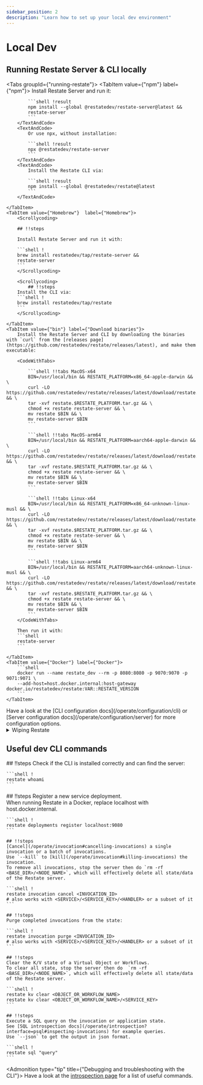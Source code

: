 ```yaml
---
sidebar_position: 2
description: "Learn how to set up your local dev environment"
---
```



# Local Dev

## Running Restate Server & CLI locally


<Tabs groupId={"running-restate"}>
    <TabItem value={"npm"} label={"npm"}>
        <TextAndCode>
            Install Restate Server and run it:

            ```shell !result
            npm install --global @restatedev/restate-server@latest &&
            restate-server
            ```
        </TextAndCode>
        <TextAndCode>
            Or use npx, without installation:

            ```shell !result
            npx @restatedev/restate-server
            ```
        </TextAndCode>
        <TextAndCode>
            Install the Restate CLI via:

            ```shell !result
            npm install --global @restatedev/restate@latest
            ```
        </TextAndCode>

    </TabItem>
    <TabItem value={"Homebrew"}  label={"Homebrew"}>
        <Scrollycoding>

        ## !!steps

        Install Restate Server and run it with:

        ```shell !
        brew install restatedev/tap/restate-server &&
        restate-server
        ```
        </Scrollycoding>

        <Scrollycoding>
            ## !!steps
        Install the CLI via:
        ```shell !
        brew install restatedev/tap/restate
        ```
        </Scrollycoding>

    </TabItem>
    <TabItem value={"bin"} label={"Download binaries"}>
        Install the Restate Server and CLI by downloading the binaries with `curl` from the [releases page](https://github.com/restatedev/restate/releases/latest), and make them executable:

        <CodeWithTabs>

            ```shell !!tabs MacOS-x64
            BIN=/usr/local/bin && RESTATE_PLATFORM=x86_64-apple-darwin && \
            curl -LO https://github.com/restatedev/restate/releases/latest/download/restate.$RESTATE_PLATFORM.tar.gz && \
            tar -xvf restate.$RESTATE_PLATFORM.tar.gz && \
            chmod +x restate restate-server && \
            mv restate $BIN && \
            mv restate-server $BIN
            ```

            ```shell !!tabs MacOS-arm64
            BIN=/usr/local/bin && RESTATE_PLATFORM=aarch64-apple-darwin && \
            curl -LO https://github.com/restatedev/restate/releases/latest/download/restate.$RESTATE_PLATFORM.tar.gz && \
            tar -xvf restate.$RESTATE_PLATFORM.tar.gz && \
            chmod +x restate restate-server && \
            mv restate $BIN && \
            mv restate-server $BIN
            ```

            ```shell !!tabs Linux-x64
            BIN=/usr/local/bin && RESTATE_PLATFORM=x86_64-unknown-linux-musl && \
            curl -LO https://github.com/restatedev/restate/releases/latest/download/restate.$RESTATE_PLATFORM.tar.gz && \
            tar -xvf restate.$RESTATE_PLATFORM.tar.gz && \
            chmod +x restate restate-server && \
            mv restate $BIN && \
            mv restate-server $BIN
            ```

            ```shell !!tabs Linux-arm64
            BIN=/usr/local/bin && RESTATE_PLATFORM=aarch64-unknown-linux-musl && \
            curl -LO https://github.com/restatedev/restate/releases/latest/download/restate.$RESTATE_PLATFORM.tar.gz && \
            tar -xvf restate.$RESTATE_PLATFORM.tar.gz && \
            chmod +x restate restate-server && \
            mv restate $BIN && \
            mv restate-server $BIN
            ```
        </CodeWithTabs>

        Then run it with:
        ```shell
        restate-server
        ```

    </TabItem>
    <TabItem value={"Docker"} label={"Docker"}>
        ```shell
        docker run --name restate_dev --rm -p 8080:8080 -p 9070:9070 -p 9071:9071 \
        --add-host=host.docker.internal:host-gateway docker.io/restatedev/restate:VAR::RESTATE_VERSION
        ```
    </TabItem>
</Tabs>

<Admonition type="note" title="Server and CLI configuration">
    Have a look at the [CLI configuration docs](/operate/configuration/cli) or [Server configuration docs](/operate/configuration/server) for more configuration options.
</Admonition>

<details>
    <summary> Wiping Restate </summary>

    To start the Restate Server from a clean slate, stop the server and then delete the data directory:

    ```shell
    rm -rf <BASE_DIR>/<NODE_NAME>
    ```

</details>

## Useful dev CLI commands

<Scrollycoding>
    ## !!steps
    Check if the CLI is installed correctly and can find the server:

    ```shell !
    restate whoami
    ```
</Scrollycoding>
<Scrollycoding>
    ## !!steps
    Register a new service deployment. <br/>
    When running Restate in a Docker, replace localhost with host.docker.internal.

    ```shell !
    restate deployments register localhost:9080
    ```
</Scrollycoding>
<Scrollycoding>

    ## !!steps
    [Cancel](/operate/invocation#cancelling-invocations) a single invocation or a batch of invocations.
    Use `--kill` to [kill](/operate/invocation#killing-invocations) the invocation.
    To remove all invocations, stop the server then do `rm -rf <BASE_DIR>/<NODE_NAME>`, which will effectively delete all state/data of the Restate server.

    ```shell !
    restate invocation cancel <INVOCATION_ID>
    # also works with <SERVICE>/<SERVICE_KEY>/<HANDLER> or a subset of it
    ```

</Scrollycoding>
<Scrollycoding>

    ## !!steps
    Purge completed invocations from the state:

    ```shell !
    restate invocation purge <INVOCATION_ID>
    # also works with <SERVICE>/<SERVICE_KEY>/<HANDLER> or a subset of it
    ```

</Scrollycoding>
<Scrollycoding>

    ## !!steps
    Clear the K/V state of a Virtual Object or Workflows.
    To clear all state, stop the server then do  `rm -rf <BASE_DIR>/<NODE_NAME>`, which will effectively delete all state/data of the Restate server.

    ```shell !
    restate kv clear <OBJECT_OR_WORKFLOW_NAME>
    restate kv clear <OBJECT_OR_WORKFLOW_NAME>/<SERVICE_KEY>
    ```

</Scrollycoding>
<Scrollycoding>

    ## !!steps
    Execute a SQL query on the invocation or application state.
    See [SQL introspection docs](/operate/introspection?interface=psql#inspecting-invocations) for example queries.
    Use `--json` to get the output in json format.

    ```shell !
    restate sql "query"
    ```

</Scrollycoding>

<Admonition type="tip" title={"Debugging and troubleshooting with the CLI"}>
    Have a look at the [introspection page](/operate/introspection) for a list of useful commands.
</Admonition>